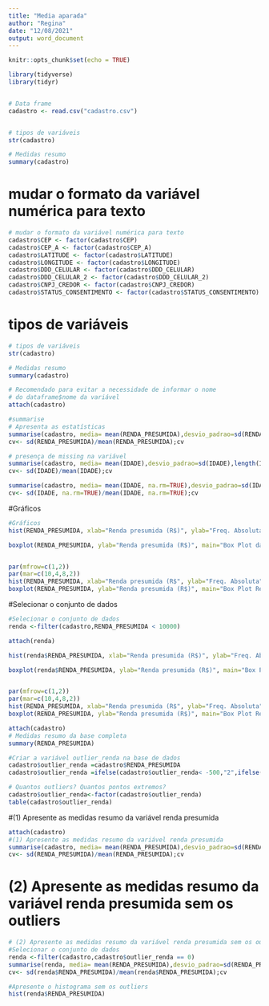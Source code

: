```yaml
---
title: "Media aparada"
author: "Regina"
date: "12/08/2021"
output: word_document
---
```


```r
knitr::opts_chunk$set(echo = TRUE)
```

```r
library(tidyverse)
library(tidyr) 


# Data frame 
cadastro <- read.csv("cadastro.csv")


# tipos de variáveis
str(cadastro)
```

```r
# Medidas resumo 
summary(cadastro)


```

# mudar o formato da variável numérica para texto
```r

# mudar o formato da variável numérica para texto
cadastro$CEP <- factor(cadastro$CEP)
cadastro$CEP_A <- factor(cadastro$CEP_A)
cadastro$LATITUDE <- factor(cadastro$LATITUDE)
cadastro$LONGITUDE <- factor(cadastro$LONGITUDE)
cadastro$DDD_CELULAR <- factor(cadastro$DDD_CELULAR)
cadastro$DDD_CELULAR_2 <- factor(cadastro$DDD_CELULAR_2)
cadastro$CNPJ_CREDOR <- factor(cadastro$CNPJ_CREDOR)
cadastro$STATUS_CONSENTIMENTO <- factor(cadastro$STATUS_CONSENTIMENTO)
```
# tipos de variáveis

```r
# tipos de variáveis
str(cadastro)

```


```r
# Medidas resumo 
summary(cadastro)

```


```r

# Recomendado para evitar a necessidade de informar o nome 
# do dataframe$nome da variável
attach(cadastro)

#summarise 
# Apresenta as estatísticas
summarise(cadastro, media= mean(RENDA_PRESUMIDA),desvio_padrao=sd(RENDA_PRESUMIDA))
cv<- sd(RENDA_PRESUMIDA)/mean(RENDA_PRESUMIDA);cv

# presença de missing na variável
summarise(cadastro, media= mean(IDADE),desvio_padrao=sd(IDADE),length(IDADE))
cv<- sd(IDADE)/mean(IDADE);cv

summarise(cadastro, media= mean(IDADE, na.rm=TRUE),desvio_padrao=sd(IDADE, na.rm=TRUE),length(IDADE))
cv<- sd(IDADE, na.rm=TRUE)/mean(IDADE, na.rm=TRUE);cv


```

#Gráficos
```r

#Gráficos
hist(RENDA_PRESUMIDA, xlab="Renda presumida (R$)", ylab="Freq. Absoluta", main="Histograma da renda presumida")

boxplot(RENDA_PRESUMIDA, ylab="Renda presumida (R$)", main="Box Plot da renda presumida")


par(mfrow=c(1,2))
par(mar=c(10,4,8,2))
hist(RENDA_PRESUMIDA, xlab="Renda presumida (R$", ylab="Freq. Absoluta", main="Histograma Renda presumida (R$)")
boxplot(RENDA_PRESUMIDA, ylab="Renda presumida (R$)", main="Box Plot Renda presumida (R$) ")

```

#Selecionar o conjunto de dados
```r

#Selecionar o conjunto de dados
renda <-filter(cadastro,RENDA_PRESUMIDA < 10000) 

attach(renda)

hist(renda$RENDA_PRESUMIDA, xlab="Renda presumida (R$)", ylab="Freq. Absoluta", main="Histograma da renda presumida")

boxplot(renda$RENDA_PRESUMIDA, ylab="Renda presumida (R$)", main="Box Plot da renda presumida")


par(mfrow=c(1,2))
par(mar=c(10,4,8,2))
hist(RENDA_PRESUMIDA, xlab="Renda presumida (R$", ylab="Freq. Absoluta", main="Histograma Renda presumida (R$)")
boxplot(RENDA_PRESUMIDA, ylab="Renda presumida (R$)", main="Box Plot Renda presumida (R$) ")


```

```r

attach(cadastro)
# Medidas resumo da base completa
summary(RENDA_PRESUMIDA)

#Criar a variável outlier_renda na base de dados
cadastro$outlier_renda =cadastro$RENDA_PRESUMIDA
cadastro$outlier_renda =ifelse(cadastro$outlier_renda< -500,"2",ifelse(cadastro$outlier_renda>=-500&cadastro$outlier_renda<784,"1",ifelse(cadastro$outlier_renda>=784&cadastro$outlier_renda<=4208,"0",ifelse(cadastro$outlier_renda>4208&cadastro$outlier_renda<=5492,"1","2"))))

# Quantos outliers? Quantos pontos extremos?
cadastro$outlier_renda<-factor(cadastro$outlier_renda)
table(cadastro$outlier_renda)
```

#(1) Apresente as medidas resumo da variável renda presumida 
```r

attach(cadastro)
#(1) Apresente as medidas resumo da variável renda presumida 
summarise(cadastro, media= mean(RENDA_PRESUMIDA),desvio_padrao=sd(RENDA_PRESUMIDA))
cv<- sd(RENDA_PRESUMIDA)/mean(RENDA_PRESUMIDA);cv

```

# (2) Apresente as medidas resumo da variável renda presumida sem os outliers
```r
# (2) Apresente as medidas resumo da variável renda presumida sem os outliers
#Selecionar o conjunto de dados
renda <-filter(cadastro,cadastro$outlier_renda == 0) 
summarise(renda, media= mean(RENDA_PRESUMIDA),desvio_padrao=sd(RENDA_PRESUMIDA))
cv<- sd(renda$RENDA_PRESUMIDA)/mean(renda$RENDA_PRESUMIDA);cv

```

```r

#Apresente o histograma sem os outliers
hist(renda$RENDA_PRESUMIDA)
```

